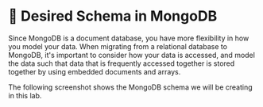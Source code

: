 
# 📘 Desired Schema in MongoDB

Since MongoDB is a document database, you have more flexibility in how you model your data. When migrating from
a relational database to MongoDB, it's important to consider how your data is accessed, and model the data such 
that data that is frequently accessed together is stored together by using embedded documents and arrays. 

The following screenshot shows the MongoDB schema we will be creating in this lab.

<Screenshot url="https://www.mongodb.com/products/tools/relational-migrator" src="img/40-image-001.png" alt="Screenshot of the connect modal" />
